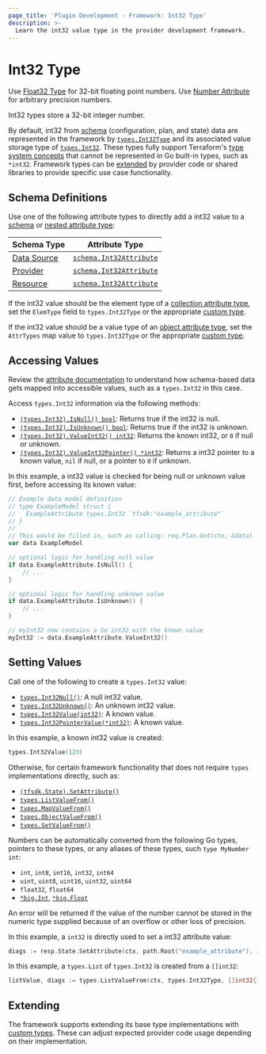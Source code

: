 ```yaml
---
page_title: 'Plugin Development - Framework: Int32 Type'
description: >-
  Learn the int32 value type in the provider development framework.
---
```


# Int32 Type

<Tip>

Use [Float32 Type](/terraform/plugin/framework/handling-data/types/float32) for 32-bit floating point numbers. Use [Number Attribute](/terraform/plugin/framework/handling-data/types/number) for arbitrary precision numbers.

</Tip>

Int32 types store a 32-bit integer number.

By default, int32 from [schema](/terraform/plugin/framework/handling-data/schemas) (configuration, plan, and state) data are represented in the framework by [`types.Int32Type`](https://pkg.go.dev/github.com/hashicorp/terraform-plugin-framework/types#Int32Type) and its associated value storage type of [`types.Int32`](https://pkg.go.dev/github.com/hashicorp/terraform-plugin-framework/types#Int32). These types fully support Terraform's [type system concepts](/terraform/plugin/framework/handling-data/terraform-concepts) that cannot be represented in Go built-in types, such as `*int32`. Framework types can be [extended](#extending) by provider code or shared libraries to provide specific use case functionality.

## Schema Definitions

Use one of the following attribute types to directly add a int32 value to a [schema](/terraform/plugin/framework/handling-data/schemas) or [nested attribute type](/terraform/plugin/framework/handling-data/attributes#nested-attribute-types):

| Schema Type | Attribute Type |
|-------------|----------------|
| [Data Source](/terraform/plugin/framework/data-sources) | [`schema.Int32Attribute`](https://pkg.go.dev/github.com/hashicorp/terraform-plugin-framework/datasource/schema#Int32Attribute) |
| [Provider](/terraform/plugin/framework/provider) | [`schema.Int32Attribute`](https://pkg.go.dev/github.com/hashicorp/terraform-plugin-framework/provider/schema#Int32Attribute) |
| [Resource](/terraform/plugin/framework/resources) | [`schema.Int32Attribute`](https://pkg.go.dev/github.com/hashicorp/terraform-plugin-framework/resource/schema#Int32Attribute) |

If the int32 value should be the element type of a [collection attribute type](/terraform/plugin/framework/handling-data/attributes#collection-attribute-types), set the `ElemType` field to `types.Int32Type` or the appropriate [custom type](#extending).

If the int32 value should be a value type of an [object attribute type](/terraform/plugin/framework/handling-data/attributes#object-attribute-type), set the `AttrTypes` map value to `types.Int32Type` or the appropriate [custom type](#extending).

## Accessing Values

<Tip>

Review the [attribute documentation](/terraform/plugin/framework/handling-data/attributes/int32#accessing-values) to understand how schema-based data gets mapped into accessible values, such as a `types.Int32` in this case.

</Tip>

Access `types.Int32` information via the following methods:

* [`(types.Int32).IsNull() bool`](https://pkg.go.dev/github.com/hashicorp/terraform-plugin-framework/types/basetypes#Int32Value.IsNull): Returns true if the int32 is null.
* [`(types.Int32).IsUnknown() bool`](https://pkg.go.dev/github.com/hashicorp/terraform-plugin-framework/types/basetypes#Int32Value.IsUnknown): Returns true if the int32 is unknown.
* [`(types.Int32).ValueInt32() int32`](https://pkg.go.dev/github.com/hashicorp/terraform-plugin-framework/types/basetypes#Int32Value.ValueInt32): Returns the known int32, or `0` if null or unknown.
* [`(types.Int32).ValueInt32Pointer() *int32`](https://pkg.go.dev/github.com/hashicorp/terraform-plugin-framework/types/basetypes#Int32Value.ValueInt32Pointer): Returns a int32 pointer to a known value, `nil` if null, or a pointer to `0` if unknown.

In this example, a int32 value is checked for being null or unknown value first, before accessing its known value:

```go
// Example data model definition
// type ExampleModel struct {
//   ExampleAttribute types.Int32 `tfsdk:"example_attribute"`
// }
//
// This would be filled in, such as calling: req.Plan.Get(ctx, &data)
var data ExampleModel

// optional logic for handling null value
if data.ExampleAttribute.IsNull() {
    // ...
}

// optional logic for handling unknown value
if data.ExampleAttribute.IsUnknown() {
    // ...
}

// myInt32 now contains a Go int32 with the known value
myInt32 := data.ExampleAttribute.ValueInt32()
```

## Setting Values

Call one of the following to create a `types.Int32` value:

* [`types.Int32Null()`](https://pkg.go.dev/github.com/hashicorp/terraform-plugin-framework/types#Int32Null): A null int32 value.
* [`types.Int32Unknown()`](https://pkg.go.dev/github.com/hashicorp/terraform-plugin-framework/types#Int32Unknown): An unknown int32 value.
* [`types.Int32Value(int32)`](https://pkg.go.dev/github.com/hashicorp/terraform-plugin-framework/types#Int32Value): A known value.
* [`types.Int32PointerValue(*int32)`](https://pkg.go.dev/github.com/hashicorp/terraform-plugin-framework/types#Int32PointerValue): A known value.

In this example, a known int32 value is created:

```go
types.Int32Value(123)
```

Otherwise, for certain framework functionality that does not require `types` implementations directly, such as:

* [`(tfsdk.State).SetAttribute()`](https://pkg.go.dev/github.com/hashicorp/terraform-plugin-framework/tfsdk#State.SetAttribute)
* [`types.ListValueFrom()`](https://pkg.go.dev/github.com/hashicorp/terraform-plugin-framework/types#ListValueFrom)
* [`types.MapValueFrom()`](https://pkg.go.dev/github.com/hashicorp/terraform-plugin-framework/types#MapValueFrom)
* [`types.ObjectValueFrom()`](https://pkg.go.dev/github.com/hashicorp/terraform-plugin-framework/types#ObjectValueFrom)
* [`types.SetValueFrom()`](https://pkg.go.dev/github.com/hashicorp/terraform-plugin-framework/types#SetValueFrom)

Numbers can be automatically converted from the following Go types, pointers to these types, or any aliases of these types, such `type MyNumber int`:

* `int`, `int8`, `int16`, `int32`, `int64`
* `uint`, `uint8`, `uint16`, `uint32`, `uint64`
* `float32`, `float64`
* [`*big.Int`](https://pkg.go.dev/math/big#Int), [`*big.Float`](https://pkg.go.dev/math/big#Float)

An error will be returned if the value of the number cannot be stored in the numeric type supplied because of an overflow or other loss of precision.

In this example, a `int32` is directly used to set a int32 attribute value:

```go
diags := resp.State.SetAttribute(ctx, path.Root("example_attribute"), 123)
```

In this example, a `types.List` of `types.Int32` is created from a `[]int32`:

```go
listValue, diags := types.ListValueFrom(ctx, types.Int32Type, []int32{123, 456})
```

## Extending

The framework supports extending its base type implementations with [custom types](/terraform/plugin/framework/handling-data/types/custom). These can adjust expected provider code usage depending on their implementation.
